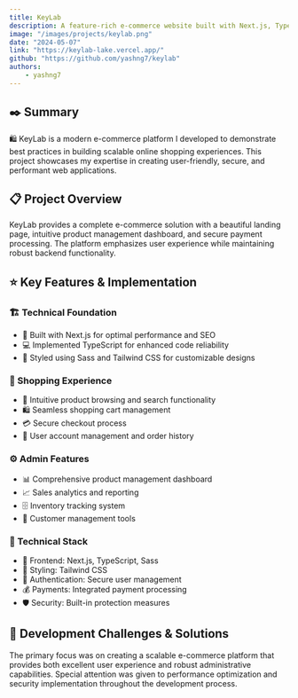 ```yaml
---
title: KeyLab
description: A feature-rich e-commerce website built with Next.js, TypeScript, and Tailwind CSS, offering seamless shopping experience and intuitive product management.
image: "/images/projects/keylab.png"
date: "2024-05-07"
link: "https://keylab-lake.vercel.app/"
github: "https://github.com/yashng7/keylab"
authors:
    - yashng7
---
```


## ✒️ Summary

🛍️ KeyLab is a modern e-commerce platform I developed to demonstrate best practices in building scalable online shopping experiences. This project showcases my expertise in creating user-friendly, secure, and performant web applications.

## 📋 Project Overview

KeyLab provides a complete e-commerce solution with a beautiful landing page, intuitive product management dashboard, and secure payment processing. The platform emphasizes user experience while maintaining robust backend functionality.

## ⭐ Key Features & Implementation

### 🏗️ Technical Foundation
- 🔄 Built with Next.js for optimal performance and SEO
- 💻 Implemented TypeScript for enhanced code reliability
- 🎨 Styled using Sass and Tailwind CSS for customizable designs

### 🛒 Shopping Experience
- 🏪 Intuitive product browsing and search functionality
- 🛍️ Seamless shopping cart management
- 💳 Secure checkout process
- 👤 User account management and order history

### ⚙️ Admin Features
- 📊 Comprehensive product management dashboard
- 📈 Sales analytics and reporting
- 🗄️ Inventory tracking system
- 👥 Customer management tools

### 🔧 Technical Stack
- 🎯 Frontend: Next.js, TypeScript, Sass
- 🎨 Styling: Tailwind CSS
- 🔑 Authentication: Secure user management
- 💰 Payments: Integrated payment processing
- 🛡️ Security: Built-in protection measures

## 💪 Development Challenges & Solutions

The primary focus was on creating a scalable e-commerce platform that provides both excellent user experience and robust administrative capabilities. Special attention was given to performance optimization and security implementation throughout the development process.